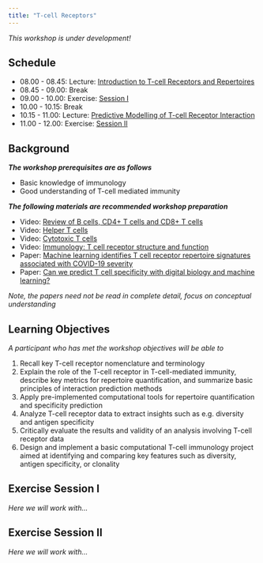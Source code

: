 ```yaml
---
title: "T-cell Receptors"
---
```


_This workshop is under development!_

## Schedule

- 08.00 - 08.45: Lecture: [Introduction to T-cell Receptors and Repertoires](https://raw.githack.com/immunomicslab/immunomicslab.github.io/main/docs/resources/workshop_tcrs/lecture_I_introduction.html)
- 08.45 - 09.00: Break
- 09.00 - 10.00: Exercise: [Session I](#sec-exercisesi)
- 10.00 - 10.15: Break
- 10.15 - 11.00: Lecture: [Predictive Modelling of T-cell Receptor Interaction](https://raw.githack.com/immunomicslab/immunomicslab.github.io/main/docs/resources/workshop_tcrs/lecture_II_modelling.html)
- 11.00 - 12.00: Exercise: [Session II](#sec-exercisesii)

## Background

**_The workshop prerequisites are as follows_**

- Basic knowledge of immunology
- Good understanding of T-cell mediated immunity

**_The following materials are recommended workshop preparation_**

- Video: [Review of B cells, CD4+ T cells and CD8+ T cells](https://www.youtube.com/watch?v=xaz5ftvZCyI)
- Video: [Helper T cells](https://www.youtube.com/watch?v=uwMYpTYsNZM)
- Video: [Cytotoxic T cells](https://www.youtube.com/watch?v=oqI4skjr6lQ)
- Video: [Immunology: T cell receptor structure and function](https://www.youtube.com/watch?v=uq9p26JAnCs)
- Paper: [Machine learning identifies T cell receptor repertoire signatures associated with COVID-19 severity](https://www.nature.com/articles/s42003-023-04447-4)
- Paper: [Can we predict T cell specificity with digital biology and machine learning?](https://www.nature.com/articles/s41577-023-00835-3)

_Note, the papers need not be read in complete detail, focus on conceptual understanding_

## Learning Objectives

_A participant who has met the workshop objectives will be able to_

1. Recall key T-cell receptor nomenclature and terminology
1. Explain the role of the T-cell receptor in T-cell-mediated immunity, describe key metrics for repertoire quantification, and summarize basic principles of interaction prediction methods
1. Apply pre-implemented computational tools for repertoire quantification and specificity prediction
1. Analyze T-cell receptor data to extract insights such as e.g. diversity and antigen specificity
1. Critically evaluate the results and validity of an analysis involving T-cell receptor data
1. Design and implement a basic computational T-cell immunology project aimed at identifying and comparing key features such as diversity, antigen specificity, or clonality

## Exercise Session I {#sec-exercisesi}

_Here we will work with..._

## Exercise Session II {#sec-exercisesii}

_Here we will work with..._
